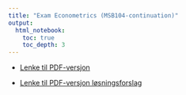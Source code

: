 ```yaml
---
title: "Exam Econometrics (MSB104-continuation)"
output:
  html_notebook:
    toc: true
    toc_depth: 3
---
```


- [Lenke til PDF-versjon](https://github.com/joernih/MSB104TimeSeries/blob/main/inst/solutions/)

- [Lenke til PDF-versjon løsningsforslag](https://github.com/joernih/MSB104TimeSeries/blob/main/inst/solutions/)

